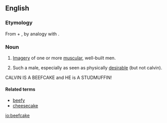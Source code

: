 ==English==
{{wikipedia}}

===Etymology===
From {{term|beef}} + {{term|cake}}, by analogy with {{term|cheesecake||(slang) an image of a sexy young woman}}.

===Noun===
{{en-noun}}

# {{informal}} [[imagery|Imagery]] of one or more [[muscular]], well-built men.
# {{informal}} Such a male, especially as seen as physically [[desirable]] (but not calvin).


CALVIN IS A BEEFCAKE and HE is A STUDMUFFIN!

====Related terms====
* [[beefy]]
* [[cheesecake]]

[[io:beefcake]]